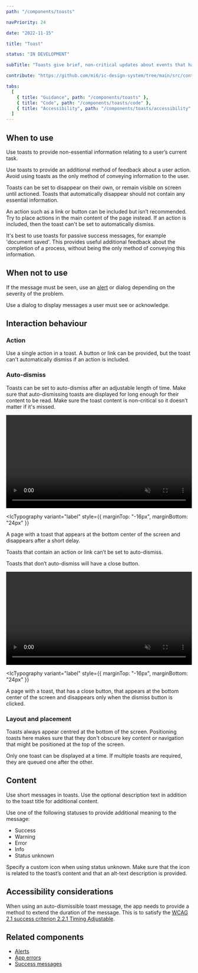 ```yaml
---
path: "/components/toasts"

navPriority: 24

date: "2022-11-15"

title: "Toast"

status: "IN DEVELOPMENT"

subTitle: "Toasts give brief, non-critical updates about events that happen in an app. Toasts are sometimes called 'snackbars'."

contribute: "https://github.com/mi6/ic-design-system/tree/main/src/content/structured/components/toasts.mdx"

tabs:
  [
    { title: "Guidance", path: "/components/toasts" },
    { title: "Code", path: "/components/toasts/code" },
    { title: "Accessibility", path: "/components/toasts/accessibility" },
  ]
---
```



<IcAlert
  heading="Coming soon"
  message="Toast component is currently in development."
  variant="info"
/>

## When to use

Use toasts to provide non-essential information relating to a user’s current task.

Use toasts to provide an additional method of feedback about a user action. Avoid using toasts as the only method of conveying information to the user.

Toasts can be set to disappear on their own, or remain visible on screen until actioned. Toasts that automatically disappear should not contain any essential information.

An action such as a link or button can be included but isn’t recommended. Try to place actions in the main content of the page instead. If an action is included, then the toast can't be set to automatically dismiss.

<DoDontCaution
  imageSrc={toastFig1}
  imageAlt="A comments section with a toast message that says ‘Comment added’ with an ‘undo’ button and a dismiss button."
  state="caution"
  caption="A toast message containing an action button. The toast has to be manually dismissed."
/>

<DoDontCaution
  imageSrc={toastFig2}
  imageAlt="A comments section with a toast message that says ‘Comment added’ with a link that reads ‘View our privacy statement’, and a dismiss button."
  state="caution"
  caption="A toast message containing a link. The toast has to be manually dismissed."
/>

It's best to use toasts for passive success messages, for example 'document saved'. This provides useful additional feedback about the completion of a process, without being the only method of conveying this information.

## When not to use

If the message must be seen, use an [alert](/components/alerts) or dialog depending on the severity of the problem.

<DoDontCaution
  imageSrc={toastFig3}
  imageAlt="A comments section with a toast message displaying an error that reads ‘Your comment couldn’t be saved’."
  state="bad"
  caption="Don’t use toast messages to display errors."
/>

Use a dialog to display messages a user must see or acknowledge.

## Interaction behaviour

### Action

Use a single action in a toast. A button or link can be provided, but the toast can't automatically dismiss if an action is included.

### Auto-dismiss

Toasts can be set to auto-dismiss after an adjustable length of time. Make sure that auto-dismissing toasts are displayed for long enough for their content to be read. Make sure the toast content is non-critical so it doesn’t matter if it's missed.

<video width="100%" muted controls loop>
  <source src={toastVid1} type="video/mp4" />
</video>

<IcTypography
  variant="label"
  style={{ marginTop: "-16px", marginBottom: "24px" }}
>
  A page with a toast that appears at the bottom center of the screen and
  disappears after a short delay.
</IcTypography>

Toasts that contain an action or link can’t be set to auto-dismiss.

Toasts that don’t auto-dismiss will have a close button.

<video width="100%" muted controls loop>
  <source src={toastVid2} type="video/mp4" />
</video>

<IcTypography
  variant="label"
  style={{ marginTop: "-16px", marginBottom: "24px" }}
>
  A page with a toast, that has a close button, that appears at the bottom
  center of the screen and disappears only when the dismiss button is clicked.
</IcTypography>

### Layout and placement

Toasts always appear centred at the bottom of the screen. Positioning toasts here makes sure that they don't obscure key content or navigation that might be positioned at the top of the screen.

Only one toast can be displayed at a time. If multiple toasts are required, they are queued one after the other.

<DoDontCaution
  imageSrc={toastFig4}
  imageAlt="An app called ‘Better latte than never’ displaying an article page and showing a toast message positioned at the bottom and centre of the screen that reads ‘Comment added’.  "
  state="good"
  caption="Position toast message at the centre and bottom of the screen.  "
/>

<DoDontCaution
  imageSrc={toastFig5}
  imageAlt="An app whose title is obscured by a toast message positioned at the top of the screen that reads ‘Comment added’."
  state="bad"
  caption="Don’t position toasts at the top of the screen as they may interfere with important content.  "
/>

## Content

Use short messages in toasts. Use the optional description text in addition to the toast title for additional content.

<DoDontCaution
  imageSrc={toastFig6}
  imageAlt="An app called ‘Better latte than never’ showing an article page with comments that displays a toast message with a title that says ‘Comment added’ and a description that says ‘Thanks for letting us know.’."
  state="good"
  caption="Use the optional toast description to provide more information on the toast message."
/>

Use one of the following statuses to provide additional meaning to the message:

- Success
- Warning
- Error
- Info
- Status unknown

Specify a custom icon when using status unknown. Make sure that the icon is related to the toast’s content and that an alt-text description is provided.

## Accessibility considerations

When using an auto-dismissible toast message, the app needs to provide a method to extend the duration of the message. This is to satisfy the [WCAG 2.1 success criterion 2.2.1 Timing Adjustable](https://www.w3.org/WAI/WCAG21/Understanding/timing-adjustable.html).

## Related components

- [Alerts](/components/alerts)
- [App errors](/patterns/app-errors)
- [Success messages](/patterns/success)
